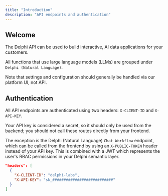 ```yaml
---
title: "Introduction"
description: "API endpoints and authentication"
---
```


## Welcome

The Delphi API can be used to build interactive, AI data applications for your customers.

All functions that use large language models (LLMs) are grouped under `Delphi (Natural Language)`.

Note that settings and configuration should generally be handled via our platform UI, not API.

## Authentication

All API endpoints are authenticated using two headers: `X-CLIENT-ID` and `X-API-KEY`.

Your API key is considered a secret, so it should only be used from the backend; you should not call these routes directly from your frontend.

The exception is the Delphi (Natural Language) `Chat Workflow` endpoint, which can be called from the frontend by using an `X-PUBLIC-TOKEN` header instead of your API key. This is combined with a JWT which represents the user's RBAC permissions in your Delphi semantic layer.

```json
"headers": [
  {
    "X-CLIENT-ID": "delphi-labs",
    "X-API-KEY": "sk_###########################"
  }
]
```
